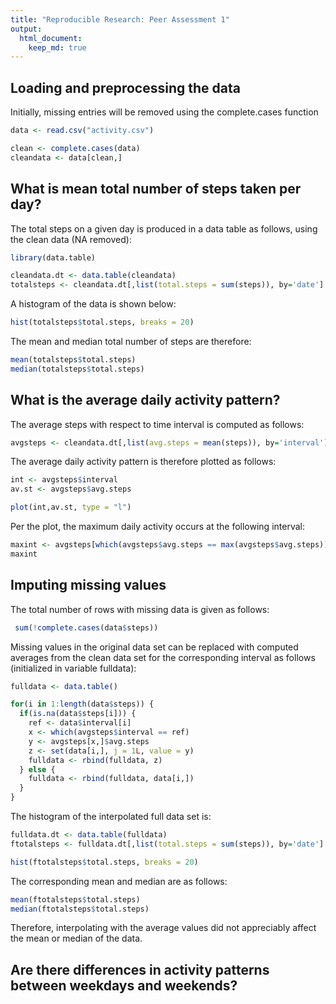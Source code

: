 ```yaml
---
title: "Reproducible Research: Peer Assessment 1"
output: 
  html_document:
    keep_md: true
---
```



## Loading and preprocessing the data

Initially, missing entries will be removed using the complete.cases function

```r
data <- read.csv("activity.csv")

clean <- complete.cases(data)
cleandata <- data[clean,]
```

## What is mean total number of steps taken per day?

The total steps on a given day is produced in a data table as follows, using the clean data (NA removed):

```r
library(data.table)

cleandata.dt <- data.table(cleandata)
totalsteps <- cleandata.dt[,list(total.steps = sum(steps)), by='date']
```

A histogram of the data is shown below:

```r
hist(totalsteps$total.steps, breaks = 20)
```

The mean and median total number of steps are therefore:

```r
mean(totalsteps$total.steps)
median(totalsteps$total.steps)
```

## What is the average daily activity pattern?

The average steps with respect to time interval is computed as follows:

```r
avgsteps <- cleandata.dt[,list(avg.steps = mean(steps)), by='interval']
```

The average daily activity pattern is therefore plotted as follows:

```r
int <- avgsteps$interval
av.st <- avgsteps$avg.steps

plot(int,av.st, type = "l")
```

Per the plot, the maximum daily activity occurs at the following interval:

```r
maxint <- avgsteps[which(avgsteps$avg.steps == max(avgsteps$avg.steps)),]
maxint
```

## Imputing missing values

The total number of rows with missing data is given as follows:

```r
 sum(!complete.cases(data$steps))
```

Missing values in the original data set can be replaced with computed averages from the clean data set for the corresponding interval as follows (initialized in variable fulldata):

```r
fulldata <- data.table()

for(i in 1:length(data$steps)) {
  if(is.na(data$steps[i])) {
    ref <- data$interval[i]
    x <- which(avgsteps$interval == ref)
    y <- avgsteps[x,]$avg.steps
    z <- set(data[i,], j = 1L, value = y)
    fulldata <- rbind(fulldata, z)
  } else {
    fulldata <- rbind(fulldata, data[i,])
  }
}
```

The histogram of the interpolated full data set is:

```r
fulldata.dt <- data.table(fulldata)
ftotalsteps <- fulldata.dt[,list(total.steps = sum(steps)), by='date']

hist(ftotalsteps$total.steps, breaks = 20)
```

The corresponding mean and median are as follows:

```r
mean(ftotalsteps$total.steps)
median(ftotalsteps$total.steps)
```

Therefore, interpolating with the average values did not appreciably affect the mean or median of the data.

## Are there differences in activity patterns between weekdays and weekends?


